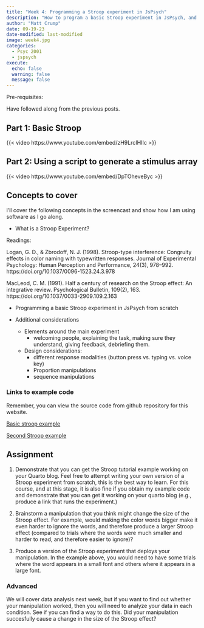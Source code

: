 ```yaml
---
title: "Week 4: Programming a Stroop experiment in JsPsych"
description: "How to program a basic Stroop experiment in JsPsych, and some considerations of various design parameters."
author: "Matt Crump"
date: 09-19-23
date-modified: last-modified
image: week4.jpg
categories:
  - Psyc 2001
  - jspsych
execute:
  echo: false
  warning: false
  message: false
---
```


Pre-requisites:

Have followed along from the previous posts.

## Part 1: Basic Stroop

{{< video https://www.youtube.com/embed/zH9LrcIHIIc >}}

## Part 2: Using a script to generate a stimulus array

{{< video https://www.youtube.com/embed/DpTOheveByc >}}


## Concepts to cover

I'll cover the following concepts in the screencast and show how I am using software as I go along.

- What is a Stroop Experiment?

Readings: 

Logan, G. D., & Zbrodoff, N. J. (1998). Stroop-type interference: Congruity effects in color naming with typewritten responses. Journal of Experimental Psychology: Human Perception and Performance, 24(3), 978–992. https://doi.org/10.1037/0096-1523.24.3.978

MacLeod, C. M. (1991). Half a century of research on the Stroop effect: An integrative review. Psychological Bulletin, 109(2), 163. https://doi.org/10.1037/0033-2909.109.2.163

- Programming a basic Stroop experiment in JsPsych from scratch

- Additional considerations
  - Elements around the main experiment
    - welcoming people, explaining the task, making sure they understand, giving feedback, debriefing them.
    
  - Design considerations:
    - different response modalities (button press vs. typing vs. voice key)
    - Proportion manipulations
    - sequence manipulations

### Links to example code

Remember, you can view the source code from github repository for this website.

[Basic stroop example](stroop.html)

[Second Stroop example](stroop_2.html)

## Assignment

1. Demonstrate that you can get the Stroop tutorial example working on your Quarto blog. Feel free to attempt writing your own version of a Stroop experiment from scratch, this is the best way to learn. For this course, and at this stage, it is also fine if you obtain my example code and demonstrate that you can get it working on your quarto blog (e.g., produce a link that runs the experiment.)

2. Brainstorm a manipulation that you think might change the size of the Stroop effect. For example, would making the color words bigger make it even harder to ignore the words, and therefore produce a larger Stroop effect (compared to trials where the words were much smaller and harder to read, and therefore easier to ignore)?

3. Produce a version of the Stroop experiment that deploys your manipulation. In the example above, you would need to have some trials where the word appears in a small font and others where it appears in a large font.


### Advanced

We will cover data analysis next week, but if you want to find out whether your manipulation worked, then you will need to analyze your data in each condition. See if you can find a way to do this. Did your manipulation succesfully cause a change in the size of the Stroop effect?



